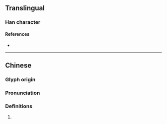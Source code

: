 {{character info/new}}
==Translingual==

===Han character===
{{Han char|rn=85|rad=水|as=15|sn=18|four=|canj=ESMJ,XESMJ|ids=⿰氵翬}}

====References====
* {{Han ref|kx=0658.380|dkj=18595|dj=1068.320|hdz=31781.050|uh=7008|ud=28680}}

----

==Chinese==
{{zh-forms}}

===Glyph origin===
{{Han etym}}

===Pronunciation===
{{zh-pron
|m=huī
|mc=y
|oc=y
|cat=
}}

===Definitions===
{{zh-hanzi}}

# {{rfdef|lang=zh}}